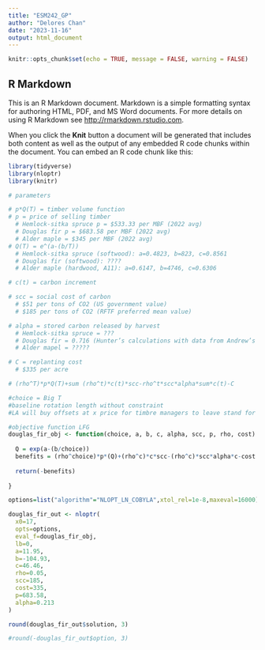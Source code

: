 ```yaml
---
title: "ESM242_GP"
author: "Delores Chan"
date: "2023-11-16"
output: html_document
---
```


```r
knitr::opts_chunk$set(echo = TRUE, message = FALSE, warning = FALSE)
```

## R Markdown

This is an R Markdown document. Markdown is a simple formatting syntax for authoring HTML, PDF, and MS Word documents. For more details on using R Markdown see <http://rmarkdown.rstudio.com>.

When you click the **Knit** button a document will be generated that includes both content as well as the output of any embedded R code chunks within the document. You can embed an R code chunk like this:

```r
library(tidyverse)
library(nloptr)
library(knitr)
```

```r
# parameters

# p*Q(T) = timber volume function 
# p = price of selling timber 
  # Hemlock-sitka spruce p = $533.33 per MBF (2022 avg)
  # Douglas fir p = $683.58 per MBF (2022 avg)
  # Alder maple = $345 per MBF (2022 avg) 
# Q(T) = e^(a-(b/T))
  # Hemlock-sitka spruce (softwood): a=0.4823, b=823, c=0.8561
  # Douglas fir (softwood): ????
  # Alder maple (hardwood, A11): a=0.6147, b=4746, c=0.6306

# c(t) = carbon increment 

# scc = social cost of carbon
  # $51 per tons of CO2 (US government value)
  # $185 per tons of CO2 (RFTF preferred mean value)

# alpha = stored carbon released by harvest
  # Hemlock-sitka spruce = ???
  # Douglas fir = 0.716 (Hunter’s calculations with data from Andrew’s paper)
  # Alder mapel = ?????

# C = replanting cost
  # $335 per acre

# (rho^T)*p*Q(T)+sum (rho^t)*c(t)*scc-rho^t*scc*alpha*sum*c(t)-C
```


```r

#choice = Big T
#baseline rotation length without constraint 
#LA will buy offsets at x price for timbre managers to leave stand for x time longer 

#objective function LFG 
douglas_fir_obj <- function(choice, a, b, c, alpha, scc, p, rho, cost) {
  
  Q = exp(a-(b/choice))
  benefits = (rho^choice)*p*(Q)+(rho^c)*c*scc-(rho^c)*scc*alpha*c-cost
  
  return(-benefits)
    
}

options=list("algorithm"="NLOPT_LN_COBYLA",xtol_rel=1e-8,maxeval=16000)
```



```r
douglas_fir_out <- nloptr(
  x0=17,
  opts=options, 
  eval_f=douglas_fir_obj,
  lb=0,
  a=11.95,
  b=-104.93,
  c=46.46,
  rho=0.05,
  scc=185,
  cost=335,
  p=683.58,
  alpha=0.213
)

round(douglas_fir_out$solution, 3)

#round(-douglas_fir_out$option, 3)
```

